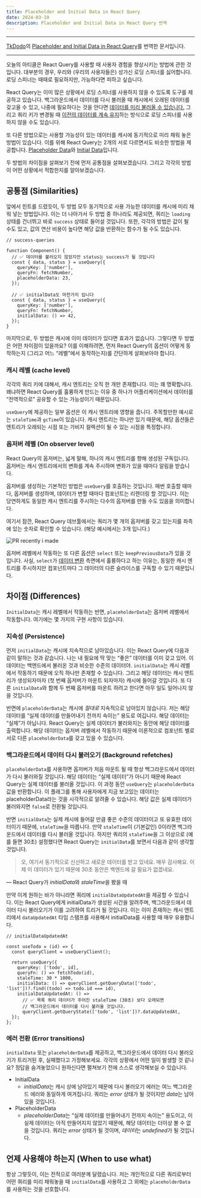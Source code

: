 ```yaml
---
title: Placeholder and Initial Data in React Query
date: 2024-03-10
description: Placeholder and Initial Data in React Query 번역
---
```


<hr />

[TkDodo](https://github.com/tkdodo)의 [Placeholder and Initial Data in React Query](https://tkdodo.eu/blog/placeholder-and-initial-data-in-react-query)를 번역한 문서입니다.

<hr />

오늘의 아티클은 React Query를 사용할 때 사용자 경험을 향상시키는 방법에 관한 것입니다. 대부분의 경우, 우리와 (우리의 사용자들은) 성가신 로딩 스피너를 싫어합니다. 로딩 스피너는 때때로 필요하지만, 가능하다면 피하고 싶습니다.

React Query는 이미 많은 상황에서 로딩 스피너를 사용하지 않을 수 있도록 도구를 제공하고 있습니다. 백그라운드에서 데이터를 다시 불러올 때 캐시에서 오래된 데이터를 갖고올 수 있고, 나중에 필요하다는 것을 안다면 [데이터를 미리 불러올 수 있습니다.](https://tanstack.com/query/latest/docs/react/guides/prefetching) 그리고 쿼리 키가 변경될 때 [이전의 데이터를 계속 유지](https://tanstack.com/query/latest/docs/react/guides/paginated-queries#better-paginated-queries-with-placeholderdata)하는 방식으로 로딩 스피너를 사용하지 않을 수도 있습니다.

또 다른 방법으로는 사용할 가능성이 있는 데이터를 캐시에 동기적으로 미리 채워 놓은 방법이 있습니다. 이를 위해 React Query는 2개의 서로 다르면서도 비슷한 방법을 제공합니다. [Placeholder Data](https://tanstack.com/query/latest/docs/react/guides/placeholder-query-data)와 [Initial Data](https://tanstack.com/query/latest/docs/react/guides/initial-query-data)입니다.

두 방법의 차이점을 살펴보기 전에 먼저 공통점을 살펴보겠습니다. 그리고 각각의 방법이 어떤 상황에서 적합한지를 알아보겠습니다.

## 공통점 (Similarities)

앞에서 힌트를 드렸듯이, 두 방법 모두 동기적으로 사용 가능한 데이터를 캐시에 미리 채워 넣는 방법입니다. 이는 더 나아가서 두 방법 중 하나라도 제공되면, 쿼리는 `loading`상태를 건너뛰고 바로 `success` 상태로 들어설 것입니다. 또한, 각각의 방법은 값이 될 수도 있고, 값의 연산 비용이 높다면 해당 값을 반환하는 함수가 될 수도 있습니다.

```tsx
// success-queries

function Component() {
  // ✅ 데이터를 불러오지 않았지만 status는 success가 될 것입니다
  const { data, status } = useQuery({
    queryKey: ['number'],
    queryFn: fetchNumber,
    placeholderData: 23,
  });

  // ✅ initialData도 마찬가지 입니다
  const { data, status } = useQuery({
    queryKey: ['number'],
    queryFn: fetchNumber,
    initialData: () => 42,
  });
}
```

마지막으로, 두 방법은 캐시에 이미 데이터가 있다면 효과가 없습니다. 그렇다면 두 방법은 어떤 차이점이 있을까요? 이를 이해하려면, 먼저 React Query의 옵션이 어떻게 동작하는지 (그리고 어느 “레벨”에서 동작하는지)를 간단하게 살펴보아야 합니다.

### 캐시 레벨 (cache level)

각각의 쿼리 키에 대해서, 캐시 엔트리는 오직 한 개만 존재합니다. 이는 꽤 명확합니다. 왜냐하면 React Query를 훌륭하게 만드는 이유 중 하나가 어플리케이션에서 데이터를 “전역적으로” 공유할 수 있는 가능성이기 때문입니다.

`useQuery`에 제공하는 일부 옵션은 이 캐시 엔트리에 영향을 줍니다. 주목할만한 예시로는 `staleTime`과 `gcTime`이 있습니다. 캐시 엔트리는 하나만 있기 때문에, 해당 옵션들은 엔트리가 오래되는 시점 또는 가비지 컬렉션이 될 수 있는 시점을 특정합니다.

### 옵저버 레벨 (On observer level)

React Query의 옵저버는, 넓게 말해, 하나의 캐시 엔트리를 향해 생성된 구독입니다. 옵저버는 캐시 엔트리에서의 변화를 계속 주시하며 변화가 있을 때마다 알림을 받습니다.

옵저버를 생성하는 기본적인 방법은 `useQuery`를 호출하는 것입니다. 매번 호출할 때마다, 옵저버를 생성하며, 데이터가 변할 때마다 컴포넌트는 리렌더링 할 것입니다. 이는 당연하게도 동일한 캐시 엔트리를 주시하는 다수의 옵저버를 만들 수도 있음을 의미합니다.

여기서 잠깐, React Query 데브툴에서는 쿼리가 몇 개의 옵저버를 갖고 있는지를 좌측에 있는 숫자로 확인할 수 있습니다. (해당 예시에서는 3개 입니다.)

![PR recently i made](/images/contents/9-placeholder-and-initial-data-in-react-query/img-observers.png)

옵저버 레벨에서 작동하는 또 다른 옵션은 `select` 또는 `keepPreviousData`가 있을 것입니다. 사실, `select`가 [데이터 변환](https://tkdodo.eu/blog/react-query-data-transformations#3-using-the-select-option) 측면에서 훌륭하다고 하는 이유는, 동일한 캐시 엔트리를 주시하지만 컴포넌트마다 그 데이터의 다른 슬라이스를 구독할 수 있기 때문입니다.

## 차이점 (Differences)

`InitialData`는 캐시 레벨에서 작동하는 반면, `placeholderData`는 옵저버 레벨에서 작동합니다. 여기에는 몇 가지의 구현 사항이 있습니다.

### 지속성 (Persistence)

먼저 `initialData`는 캐시에 지속적으로 남아있습니다. 이는 React Query에 다음과 같이 말하는 것과 같습니다. 나는 내 필요에 딱 맞는 “좋은” 데이터를 이미 갖고 있어. 이 데이터는 백엔드에서 불러온 것과 비슷한 수준의 데이터야. `initialData`는 캐시 레벨에서 작동하기 때문에 오직 하나만 존재할 수 있습니다. 그리고 해당 데이터는 캐시 엔트리가 생성되자마자 (첫 번째 옵저버가 마운트 되자마자) 캐시에 들어갈 것입니다. 또 다른 `initialData`와 함께 두 번째 옵저버를 마운트 하려고 한다면 아무 일도 일어나지 않을 것입니다.

반면에 `placeholderData`는 캐시에 _절대로_ 지속적으로 남아있지 않습니다. 저는 해당 데이터를 “실제 데이터를 만들어내기 전까지 속이는” 용도로 여깁니다. 해당 데이터는 “실제”가 아닙니다. React Query는 실제 데이터가 불러와지는 동안에 해당 데이터를 출력합니다. 해당 데이터는 옵저버 레벨에서 작동하기 때문에 이론적으로 컴포넌트 별로 서로 다른 `placeholderData`를 갖고 있을 수 있습니다.

### 백그라운드에서 데이터 다시 불러오기 (Background refetches)

`placeholderData`를 사용하면 옵저버가 처음 마운트 될 때 항상 백그라운드에서 데이터가 다시 불러와질 것입니다. 해당 데이터는 “실제 데이터”가 아니기 때문에 React Query는 실제 데이터를 불러올 것입니다. 이 과정 동안 `useQuery`는 `placeholderData`값을 반환합니다. 이 플래그를 통해 사용자에게 지금 보고있는 데이터는 placeholderData라는 것을 시각적으로 알려줄 수 있습니다. 해당 값은 실제 데이터가 불러와지면 `false`로 전환될 것입니다.

반면 `initialData`는 실제 캐시에 들어갈 만큼 좋은 수준의 데이터이고 또 유효한 데이터이기 때문에, `staleTime`을 따릅니다. 만약 `staleTime`이 (기본값인) 0이라면 백그라운드에서 데이터를 다시 불러올 것입니다. 하지만 쿼리의 `staleTime`을 그 이상으로 (예를 들면 30초) 설정했다면 React Query는 `initialData`를 보면서 다음과 같이 생각할 것입니다.

> 오, 여기서 동기적으로 신선하고 새로운 데이터를 받고 있네요. 매우 감사해요. 이제 이 데이터가 있기 때문에 30초 동안은 백엔드에 갈 필요가 없겠네요.

— React Query가 *initialData*와 *staleTime*을 봤을 때

만약 이게 원하는 바가 아니라면 쿼리에 `initialDataUpdatedAt`을 제공할 수 있습니다. 이는 React Query에게 initialData가 생성된 시간을 알려주며, 백그라운드에서 데이터 다시 불러오기가 이를 고려하여 트리거 될 것입니다. 이는 이미 존재하는 캐시 엔트리에서 `dataUpdatedAt` 타임 스탬프를 사용해서 initialData를 사용할 때 매우 유용합니다.

```tsx
// initialDataUpdatedAt

const useTodo = (id) => {
  const queryClient = useQueryClient();

  return useQuery({
    queryKey: ['todo', id],
    queryFn: () => fetchTodo(id),
    staleTime: 30 * 1000,
    initialData: () => queryClient.getQueryData(['todo', 'list'])?.find((todo) => todo.id === id),
    initialDataUpdatedAt: () =>
      // ✅ 목록 쿼리 데이터가 주어진 staleTime (30초) 보다 오래되면
      // 백그라운드에서 데이터를 다시 불러올 것입니다.
      queryClient.getQueryState(['todo', 'list'])?.dataUpdatedAt,
  });
};
```

### 에러 전환 (Error transitions)

`initialData` 또는 `placeholderData`를 제공하고, 백그라운드에서 데이터 다시 불러오기가 트리거된 후, 실패했다고 가정해보세요. 각각의 상황에서 어떤 일이 발생할 것 같나요? 정답을 숨겨놓았으니 원하신다면 펼쳐보기 전에 스스로 생각해보실 수 있습니다.

- InitialData
  - *initialData*는 캐시 상에 남아있기 때문에 다시 불러오기 에러는 여느 백그라운드 에러와 동일하게 여겨집니다. 쿼리는 _error_ 상태가 될 것이지만 *data*는 남아있을 것입니다.
- PlaceholderData
  - *placeholderData*는 “실제 데이터를 만들어내기 전까지 속이는” 용도이고, 이 실제 데이터는 아직 만들어지지 않았기 때문에, 해당 데이터는 더이상 볼 수 없을 것입니다. 쿼리는 _error_ 상태가 될 것이며, *데이터*는 *undefined*가 될 것입니다.

## 언제 사용해야 하는지 (When to use what)

항상 그렇듯이, 이는 전적으로 여러분께 달렸습니다. 저는 개인적으로 다른 쿼리로부터 어떤 쿼리를 미리 채워놓을 때 `initialData`를 사용하고 그 외에는 `placeholderData`를 사용하는 것을 선호합니다.
